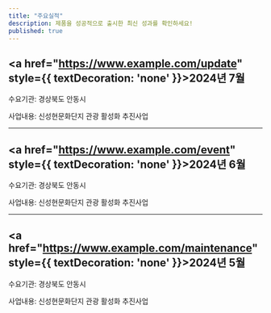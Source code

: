 ```yaml
---
title: "주요실적"
description: 제품을 성공적으로 출시한 최신 성과를 확인하세요!
published: true
---
```

## <a href="https://www.example.com/update" style={{ textDecoration: 'none' }}>2024년 7월</a>

수요기관: 경상북도 안동시

사업내용: 신성현문화단지 관광 활성화 추진사업

--- 

## <a href="https://www.example.com/event" style={{ textDecoration: 'none' }}>2024년 6월</a>

수요기관: 경상북도 안동시

사업내용: 신성현문화단지 관광 활성화 추진사업

---

## <a href="https://www.example.com/maintenance" style={{ textDecoration: 'none' }}>2024년 5월</a>

수요기관: 경상북도 안동시

사업내용: 신성현문화단지 관광 활성화 추진사업
